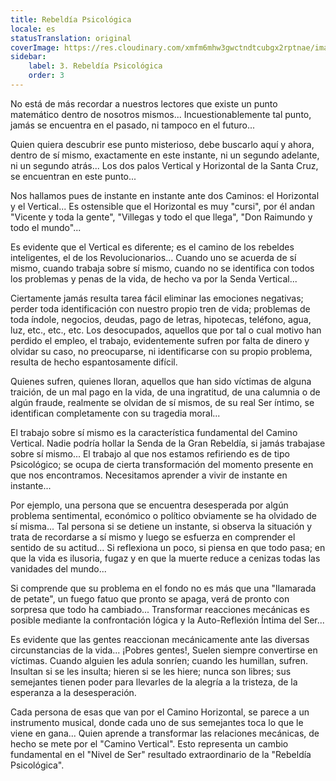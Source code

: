 ```yaml
---
title: Rebeldía Psicológica
locale: es
statusTranslation: original
coverImage: https://res.cloudinary.com/xmfm6mhw3gwctndtcubgx2rptnae/image/upload/v1740468922/small_cover_tratado_de_psicologia_revolucionaria_a4c0dca4e0.webp
sidebar:
    label: 3. Rebeldía Psicológica
    order: 3
---
```

No está de más recordar a nuestros lectores que existe un punto matemático dentro de nosotros mismos... Incuestionablemente tal punto, jamás se encuentra en el pasado, ni tampoco en el futuro...

Quien quiera descubrir ese punto misterioso, debe buscarlo aquí y ahora, dentro de sí mismo, exactamente en este instante, ni un segundo adelante, ni un segundo atrás... Los dos palos Vertical y Horizontal de la Santa Cruz, se encuentran en este punto...

Nos hallamos pues de instante en instante ante dos Caminos: el Horizontal y el Vertical... Es ostensible que el Horizontal es muy "cursi", por él andan "Vicente y toda la gente", "Villegas y todo el que llega", "Don Raimundo y todo el mundo"...

Es evidente que el Vertical es diferente; es el camino de los rebeldes inteligentes, el de los Revolucionarios... Cuando uno se acuerda de sí mismo, cuando trabaja sobre sí mismo, cuando no se identifica con todos los problemas y penas de la vida, de hecho va por la Senda Vertical...

Ciertamente jamás resulta tarea fácil eliminar las emociones negativas; perder toda identificación con nuestro propio tren de vida; problemas de toda índole, negocios, deudas, pago de letras, hipotecas, teléfono, agua, luz, etc., etc., etc. Los desocupados, aquellos que por tal o cual motivo han perdido el empleo, el trabajo, evidentemente sufren por falta de dinero y olvidar su caso, no preocuparse, ni identificarse con su propio problema, resulta de hecho espantosamente difícil.

Quienes sufren, quienes lloran, aquellos que han sido víctimas de alguna traición, de un mal pago en la vida, de una ingratitud, de una calumnia o de algún fraude, realmente se olvidan de sí mismos, de su real Ser íntimo, se identifican completamente con su tragedia moral...

El trabajo sobre sí mismo es la característica fundamental del Camino Vertical. Nadie podría hollar la Senda de la Gran Rebeldía, si jamás trabajase sobre sí mismo... El trabajo al que nos estamos refiriendo es de tipo Psicológico; se ocupa de cierta transformación del momento presente en que nos encontramos. Necesitamos aprender a vivir de instante en instante...

Por ejemplo, una persona que se encuentra desesperada por algún problema sentimental, económico o político obviamente se ha olvidado de sí misma... Tal persona si se detiene un instante, si observa la situación y trata de recordarse a sí mismo y luego se esfuerza en comprender el sentido de su actitud... Si reflexiona un poco, si piensa en que todo pasa; en que la vida es ilusoria, fugaz y en que la muerte reduce a cenizas todas las vanidades del mundo...

Si comprende que su problema en el fondo no es más que una "llamarada de petate", un fuego fatuo que pronto se apaga, verá de pronto con sorpresa que todo ha cambiado... Transformar reacciones mecánicas es posible mediante la confrontación lógica y la Auto-Reflexión Íntima del Ser...

Es evidente que las gentes reaccionan mecánicamente ante las diversas circunstancias de la vida... ¡Pobres gentes!, Suelen siempre convertirse en víctimas. Cuando alguien les adula sonríen; cuando les humillan, sufren. Insultan si se les insulta; hieren si se les hiere; nunca son libres; sus semejantes tienen poder para llevarles de la alegría a la tristeza, de la esperanza a la desesperación.

Cada persona de esas que van por el Camino Horizontal, se parece a un instrumento musical, donde cada uno de sus semejantes toca lo que le viene en gana... Quien aprende a transformar las relaciones mecánicas, de hecho se mete por el "Camino Vertical". Esto representa un cambio fundamental en el "Nivel de Ser" resultado extraordinario de la "Rebeldía Psicológica".
